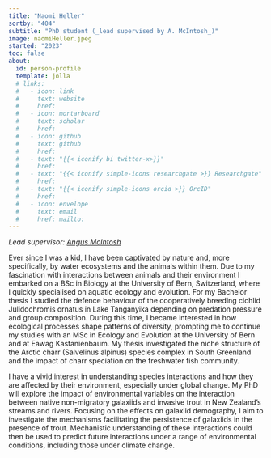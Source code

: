 ```yaml
---
title: "Naomi Heller"
sortby: "404"
subtitle: "PhD student (_lead supervised by A. McIntosh_)"
image: naomiHeller.jpeg
started: "2023"
toc: false
about:
  id: person-profile
  template: jolla
  # links:
  #   - icon: link
  #     text: website
  #     href: 
  #   - icon: mortarboard
  #     text: scholar
  #     href: 
  #   - icon: github
  #     text: github
  #     href: 
  #   - text: "{{< iconify bi twitter-x>}}"
  #     href:
  #   - text: "{{< iconify simple-icons researchgate >}} Researchgate"
  #     href: 
  #   - text: "{{< iconify simple-icons orcid >}} OrcID"
  #     href:
  #   - icon: envelope
  #     text: email
  #     href: mailto: 
---
```


*Lead supervisor: [Angus McIntosh](https://www.canterbury.ac.nz/science/contact-us/people/angus-mcintosh.html)*

Ever since I was a kid, I have been captivated by nature and, more specifically, by water ecosystems and the animals within them. Due to my fascination with interactions between animals and their environment I embarked on a BSc in Biology at the University of Bern, Switzerland, where I quickly specialised on aquatic ecology and evolution. For my Bachelor thesis I studied the defence behaviour of the cooperatively breeding cichlid Julidochromis ornatus in Lake Tanganyika depending on predation pressure and group composition. During this time, I became interested in how ecological processes shape patterns of diversity, prompting me to continue my studies with an MSc in Ecology and Evolution at the University of Bern and at Eawag Kastanienbaum. My thesis investigated the niche structure of the Arctic charr (Salvelinus alpinus) species complex in South Greenland and the impact of charr speciation on the freshwater fish community.

I have a vivid interest in understanding species interactions and how they are affected by their environment, especially under global change. My PhD will explore the impact of environmental variables on the interaction between native non-migratory galaxiids and invasive trout in New Zealand’s streams and rivers. Focusing on the effects on galaxiid demography, I aim to investigate the mechanisms facilitating the persistence of galaxiids in the presence of trout. Mechanistic understanding of these interactions could then be used to predict future interactions under a range of environmental conditions, including those under climate change.
